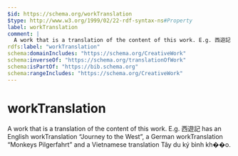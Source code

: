 ```yaml
---
$id: https://schema.org/workTranslation
$type: http://www.w3.org/1999/02/22-rdf-syntax-ns#Property
label: workTranslation
comment: |
  A work that is a translation of the content of this work. E.g. 西遊記 has an English workTranslation “Journey to the West”, a German workTranslation “Monkeys Pilgerfahrt” and a Vietnamese  translation Tây du ký bình kh��o.
rdfs:label: "workTranslation"
schema:domainIncludes: "https://schema.org/CreativeWork"
schema:inverseOf: "https://schema.org/translationOfWork"
schema:isPartOf: "https://bib.schema.org"
schema:rangeIncludes: "https://schema.org/CreativeWork"
---
```


# workTranslation

A work that is a translation of the content of this work. E.g. 西遊記 has an English workTranslation “Journey to the West”, a German workTranslation “Monkeys Pilgerfahrt” and a Vietnamese  translation Tây du ký bình kh��o.

